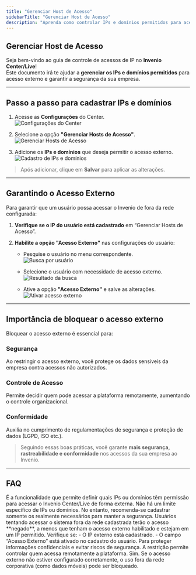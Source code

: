```yaml
---
title: "Gerenciar Host de Acesso"
sidebarTitle: "Gerenciar Host de Acesso"
description: "Aprenda como controlar IPs e domínios permitidos para acesso externo no Invenio Center/Live, garantindo segurança e conformidade."
---
```


##  Gerenciar Host de Acesso

Seja bem-vindo ao guia de controle de acessos de IP no **Invenio Center/Live**!  
Este documento irá te ajudar a **gerenciar os IPs e domínios permitidos** para acesso externo e garantir a segurança da sua empresa.

---

##  Passo a passo para cadastrar IPs e domínios

1. Acesse as **Configurações** do Center.  
   ![Configurações do Center](https://robbublob.blob.core.windows.net/docs/configuracoes.png)

2. Selecione a opção **"Gerenciar Hosts de Acesso"**.  
   ![Gerenciar Hosts de Acesso](https://robbublob.blob.core.windows.net/docs/hostacesso.png)

3. Adicione os **IPs e domínios** que deseja permitir o acesso externo.  
   ![Cadastro de IPs e domínios](https://robbublob.blob.core.windows.net/docs/Ips.png)

>  Após adicionar, clique em **Salvar** para aplicar as alterações.

---

##  Garantindo o Acesso Externo

Para garantir que um usuário possa acessar o Invenio de fora da rede configurada:

1. **Verifique se o IP do usuário está cadastrado** em “Gerenciar Hosts de Acesso”.

2. **Habilite a opção "Acesso Externo"** nas configurações do usuário:

   - Pesquise o usuário no menu correspondente.  
     ![Busca por usuário](https://robbublob.blob.core.windows.net/docs/usuario.png)
   
   - Selecione o usuário com necessidade de acesso externo.  
     ![Resultado da busca](https://robbublob.blob.core.windows.net/docs/changelog/filtrousu.png)
   
   - Ative a opção **"Acesso Externo"** e salve as alterações.  
     ![Ativar acesso externo](https://robbublob.blob.core.windows.net/docs/changelog/acessoexterno.png)

---

##  Importância de bloquear o acesso externo

Bloquear o acesso externo é essencial para:

###  Segurança  
Ao restringir o acesso externo, você protege os dados sensíveis da empresa contra acessos não autorizados.

###  Controle de Acesso  
Permite decidir quem pode acessar a plataforma remotamente, aumentando o controle organizacional.

###  Conformidade  
Auxilia no cumprimento de regulamentações de segurança e proteção de dados (LGPD, ISO etc.).

>  Seguindo essas boas práticas, você garante **mais segurança, rastreabilidade e conformidade** nos acessos da sua empresa ao Invenio.

---

##  FAQ

<AccordionGroup>
  <Accordion title="O que é o 'Gerenciar Hosts de Acesso'?">
    É a funcionalidade que permite definir quais IPs ou domínios têm permissão para acessar o Invenio Center/Live de forma externa.
  </Accordion>

  <Accordion title="Quantos IPs posso cadastrar?">
    Não há um limite específico de IPs ou domínios. No entanto, recomenda-se cadastrar somente os realmente necessários para manter a segurança.
  </Accordion>

  <Accordion title="O que acontece se um IP não estiver cadastrado?">
    Usuários tentando acessar o sistema fora da rede cadastrada terão o acesso **negado**, a menos que tenham o acesso externo habilitado e estejam em um IP permitido.
  </Accordion>

  <Accordion title="Como sei se um usuário pode acessar de fora da empresa?">
    Verifique se:
    - O IP externo está cadastrado.
    - O campo “Acesso Externo” está ativado no cadastro do usuário.
  </Accordion>

  <Accordion title="Por que devo bloquear o acesso externo?">
    Para proteger informações confidenciais e evitar riscos de segurança. A restrição permite controlar quem acessa remotamente a plataforma.
  </Accordion>

  <Accordion title="Essa configuração afeta o acesso via celular?">
    Sim. Se o acesso externo não estiver configurado corretamente, o uso fora da rede corporativa (como dados móveis) pode ser bloqueado.
  </Accordion>
</AccordionGroup>



